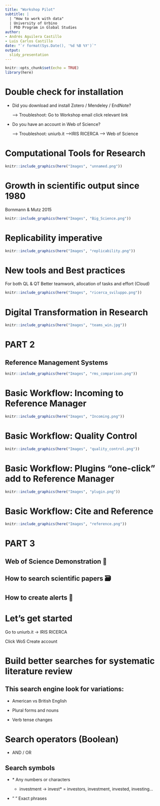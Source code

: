 ```yaml
---
title: "Workshop Pilot"
subtitle: |
  | "How to work with data"
  | University of Urbino
  | PhD Program in Global Studies
author:
- Andrés Aguilera Castillo
- Luis Carlos Castillo
date: "`r format(Sys.Date(), '%d %B %Y')`"
output:
  slidy_presentation
---
```


```r
knitr::opts_chunk$set(echo = TRUE)
library(here)
```

# Double check for installation

-   Did you download and install Zotero / Mendeley / EndNote?

    --> Troubleshoot: Go to Workshop email click relevant link

-   Do you have an account in Web of Science?

    --> Troubleshoot: uniurb.it -->IRIS RICERCA --> Web of Science

# Computational Tools for Research

```r
knitr::include_graphics(here("Images", "unnamed.png"))
```

# Growth in scientific output since 1980

Bornmann & Mutz 2015

```r
knitr::include_graphics(here("Images", "Big_Science.png"))
```

# Replicability imperative

```r
knitr::include_graphics(here("Images", "replicability.png"))

```

# New tools and Best practices

For both QL & QT Better teamwork, allocation of tasks and effort (Cloud)

```r
knitr::include_graphics(here("Images", "ricerca_sviluppo.png"))

```

# Digital Transformation in Research

```r
knitr::include_graphics(here("Images", "teams_win.jpg"))

```

# PART 2

## Reference Management Systems
```r
knitr::include_graphics(here("Images", "rms_comparison.png"))

```


# Basic Workflow: Incoming to Reference Manager

```r
knitr::include_graphics(here("Images", "Incoming.png"))

```

# Basic Workflow: Quality Control

```r
knitr::include_graphics(here("Images", "quality_control.png"))

```

# Basic Workflow: Plugins "one-click" add to Reference Manager

```r
knitr::include_graphics(here("Images", "plugin.png"))

```

# Basic Workflow: Cite and Reference

```r
knitr::include_graphics(here("Images", "reference.png"))

```

# PART 3

## Web of Science Demonstration 🔑

## How to search scientific papers 🗃️

## How to create alerts 🔔

# Let's get started

Go to uniurb.it -> IRIS RICERCA

Click WoS Create account

# Build better searches for systematic literature review

## This search engine look for variations:

-   American vs British English

-   Plural forms and nouns

-   Verb tense changes

# Search operators (Boolean)

-   AND / OR

## Search symbols 

-   \* Any numbers or characters

    -   investment -> invest\* = investors, investment, invested, investing...

-   " " Exact phrases
